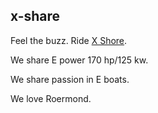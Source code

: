 <!-- Include the external JavaScript file -->
<script src="dynamic-text.js"></script><!-- Updated Quarto file with external script and dynamic-text div -->
::: {.hero-banner}

::: {.hero-banner-text}
# x-share

Feel the buzz. Ride [X Shore](https://xshore.com/).  

::: {.dynamic-text}

We share E power 170 hp/125 kw.

We share passion in E boats.

We love Roermond.

:::

:::

::: 

<!-- Add CSS to ensure proper positioning in the hero banner -->
<style>
.hero-banner {
  position: relative;
  /* Add your existing hero banner styles here */
  min-height: 300px; /* Ensure enough height for the banner */
}
</style>
